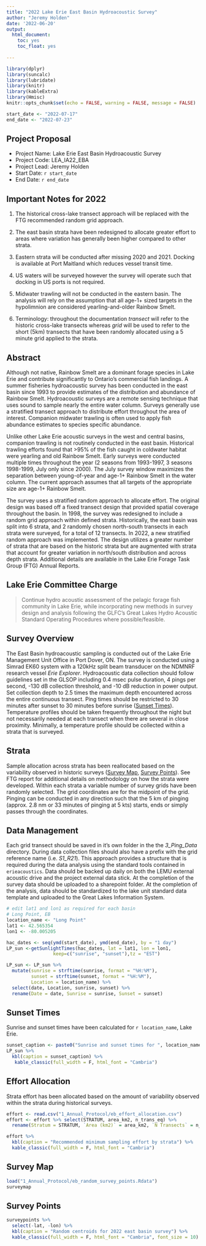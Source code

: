 ```yaml
---
title: "2022 Lake Erie East Basin Hydroacoustic Survey"
author: "Jeremy Holden"
date: '2022-06-20'
output:
  html_document:
    toc: yes
    toc_float: yes
  
---
```


```r
library(dplyr)
library(suncalc)
library(lubridate)
library(knitr)
library(kableExtra)
library(Hmisc)
knitr::opts_chunk$set(echo = FALSE, warning = FALSE, message = FALSE)
```
```r
start_date <- "2022-07-17"
end_date <- "2022-07-23"
```
<!-- The template requires two external files -->
<!-- 1. Effort allocation table in csv format -->
<!-- 2. Random point selection -->
<!-- Update these files as required or delete the sections that use them -->
<!-- Edit other text as required -->

## Project Proposal

-   Project Name: Lake Erie East Basin Hydroacoustic Survey
-   Project Code: LEA_IA22_EBA
-   Project Lead: Jeremy Holden
-   Start Date: `r start_date`
-   End Date: `r end_date`

## Important Notes for 2022

1.  The historical cross-lake transect approach will be replaced with the FTG recommended random grid approach.

2.  The east basin strata have been redesigned to allocate greater effort to areas where variation has generally been higher compared to other strata.

3.  Eastern strata will be conducted after missing 2020 and 2021. Docking is available at Port Maitland which reduces vessel transit time.

4.  US waters will be surveyed however the survey will operate such that docking in US ports is not required.

5.  Midwater trawling will not be conducted in the eastern basin. The analysis will rely on the assumption that all age-1+ sized targets in the hypolimnion are considered yearling-and-older Rainbow Smelt.

6. Terminology: throughout the documentation *transect* will refer to the historic cross-lake transects whereas *grid* will be used to refer to the short (5km) transects that have been randomly allocated using a 5 minute grid applied to the strata.

## Abstract

Although not native, Rainbow Smelt are a dominant forage species in Lake Erie and contribute significantly to Ontario's commercial fish landings. A summer fisheries hydroacoustic survey has been conducted in the east basin since 1993 to provide estimates of the distribution and abundance of Rainbow Smelt. Hydroacoustic surveys are a remote sensing technique that uses sound to sample nearly the entire water column. Surveys generally use a stratified transect approach to distribute effort throughout the area of interest. Companion midwater trawling is often used to apply fish abundance estimates to species specific abundance.

Unlike other Lake Erie acoustic surveys in the west and central basins, companion trawling is not routinely conducted in the east basin. Historical trawling efforts found that \>95% of the fish caught in coldwater habitat were yearling and old Rainbow Smelt. Early surveys were conducted multiple times throughout the year (2 seasons from 1993-1997, 3 seasons 1998-1999, July only since 2000). The July survey window maximizes the separation between young-of-year and age-1+ Rainbow Smelt in the water column. The current approach assumes that all targets of the appropriate size are age-1+ Rainbow Smelt.

The survey uses a stratified random approach to allocate effort. The original design was based off a fixed transect design that provided spatial coverage throughout the basin. In 1998, the survey was redesigned to include a random grid approach within defined strata. Historically, the east basin was split into 6 strata, and 2 randomly chosen north-south transects in each strata were surveyed, for a total of 12 transects. In 2022, a new stratified random approach was implemented. The design utilizes a greater number of strata that are based on the historic strata but are augmented with strata that account for greater variation in north/south distribution and across depth strata. Additional details are available in the Lake Erie Forage Task Group (FTG) Annual Reports.

## Lake Erie Committee Charge
> Continue hydro acoustic assessment of the pelagic forage fish community in Lake Erie, while incorporating new methods in survey design and analysis following the GLFC’s Great Lakes Hydro Acoustic Standard Operating Procedures where possible/feasible. 

## Survey Overview

The East Basin hydroacoustic sampling is conducted out of the Lake Erie Management Unit Office in Port Dover, ON. The survey is conducted using a Simrad EK60 system with a 120kHz split beam transducer on the NDMNRF research vessel *Erie Explorer*. Hydroacoustic data collection should follow guidelines set in the GLSOP including 0.4 msec pulse duration, 4 pings per second, -130 dB collection threshold, and -10 dB reduction in power output. Set collection depth to 2.5 times the maximum depth encountered across the entire continuous transect. Ping times should be restricted to 30 minutes after sunset to 30 minutes before sunrise ([Sunset Times]). Temperature profiles should be taken frequently throughout the night but not necessarily needed at each transect when there are several in close proximity. Minimally, a temperature profile should be collected within a strata that is surveyed.

## Strata

Sample allocation across strata has been reallocated based on the variability observed in historic surveys ([Survey Map], [Survey Points]). See FTG report for additional details on methodology on how the strata were developed. Within each strata a variable number of survey grids have been randomly selected. The grid coordinates are for the midpoint of the grid. Pinging can be conducted in any direction such that the 5 km of pinging (approx. 2.8 nm or 33 minutes of pinging at 5 kts)  starts, ends or simply passes through the coordinates. 

## Data Management
Each grid transect should be saved in it's own folder in the the *3_Ping_Data* directory. During data collection files should also have a prefix with the grid reference name (i.e. *S1_R21*). This approach provides a structure that is required during the data analysis using the standard tools contained in `erieacoustics`. Data should be backed up daily on both the LEMU external acoustic drive and the project external data stick. At the completion of the survey data should be uploaded to a sharepoint folder. At the completion of the analysis, data should be standardized to the lake unit standard data template and uploaded to the Great Lakes Information System.


```r
# edit lat1 and lon1 as required for each basin
# Long Point, EB
location_name <- "Long Point"
lat1 <- 42.565354
lon1 <- -80.005205

hac_dates <- seq(ymd(start_date), ymd(end_date), by = "1 day")
LP_sun <-getSunlightTimes(hac_dates, lat = lat1, lon = lon1, 
                 keep=c("sunrise", "sunset"),tz = "EST")

LP_sun <- LP_sun %>% 
  mutate(sunrise = strftime(sunrise, format = "%H:%M"), 
         sunset = strftime(sunset, format = "%H:%M"),
         Location = location_name) %>% 
  select(date, Location, sunrise, sunset) %>% 
  rename(Date = date, Sunrise = sunrise, Sunset = sunset)
```


## Sunset Times
Sunrise and sunset times have been calculated for `r location_name`, Lake Erie.

```r
sunset_caption <- paste0("Sunrise and sunset times for ", location_name, " Lake Erie")
LP_sun %>% 
  kbl(caption = sunset_caption) %>%
   kable_classic(full_width = F, html_font = "Cambria")

```


## Effort Allocation

Strata effort has been allocated based on the amount of variability observed within the strata during historical surveys.

```r
effort <- read.csv("1_Annual_Protocol/eb_effort_allocation.csv")
effort <- effort %>% select(STRATUM, area_km2, n_trans_eq) %>% 
  rename(Stratum = STRATUM, `Area (km2)` = area_km2, `N Transects` = n_trans_eq)

effort %>% 
  kbl(caption = "Recommended minimum sampling effort by strata") %>%
  kable_classic(full_width = F, html_font = "Cambria")

```

\newpage

## Survey Map

```r
load("1_Annual_Protocol/eb_random_survey_points.Rdata")
surveymap
```

\newpage
## Survey Points
```r
surveypoints %>% 
  select(-lat, -lon) %>% 
  kbl(caption = "Random centroids for 2022 east basin survey") %>% 
  kable_classic(full_width = F, html_font = "Cambria", font_size = 10)
```
